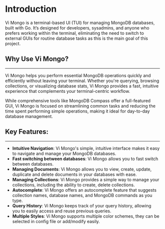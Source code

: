 # Introduction

Vi Mongo is a terminal-based UI (TUI) for managing MongoDB databases, built with
Go. It’s designed for developers, sysadmins, and anyone who prefers working
within the terminal, eliminating the need to switch to external GUIs for routine
database tasks as this is the main goal of this project.

## Why Use Vi Mongo?
---

Vi Mongo helps you perform essential MongoDB operations quickly and
efficiently without leaving your terminal. Whether you're querying,
browsing collections, or visualizing database stats, Vi Mongo provides a fast,
intuitive experience that complements your terminal-centric workflow.

While comprehensive tools like MongoDB Compass offer a full-featured GUI, Vi
Mongo is focused on streamlining common tasks and reducing the time spent
performing simple operations, making it ideal for day-to-day database
management.

## Key Features:
---

- **Intuitive Navigation**: Vi Mongo's simple, intuitive interface makes it easy
  to navigate and manage your MongoDB databases.
- **Fast switching between databases**: Vi Mongo allows you to fast switch
  between databases.
- **Managing Documents**: Vi Mongo allows you to view, create, update, duplicate
  and delete documents in your databases with ease.
- **Managing Collections**: Vi Mongo provides a simple way to manage your
  collections, including the ability to create, delete collections.
- **Autocomplete**: Vi Mongo offers an autocomplete feature that suggests
  collection names, database names, and MongoDB commands as you type.
- **Query History**: Vi Mongo keeps track of your query history, allowing you to
  easily access and reuse previous queries.
- **Multiple Styles**: Vi Mongo supports multiple color schemes, they can be
  selected in config file or add/modify easily.